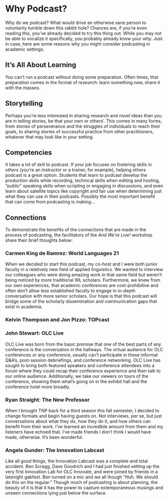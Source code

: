 
# Why Podcast? {#why}

Why do we podcast? What would drive an otherwise sane person to voluntarily tumble down this rabbit hole?
Chances are, if you’re even reading this, you’ve already decided to try this thing out. While you may not be able to vocalize it specifically, you probably already know your *why.* Just in case, here are some reasons why you might consider podcasting in academic settings.

## It’s All About Learning
You can’t run a podcast without doing some preparation. Often times, that preparation comes in the format of *research*: learn something new, share it with the masses. 

## Storytelling
Perhaps you’re less interested in sharing research and novel ideas than you are in telling stories, be that your own or others’. This comes in many forms, from stories of perseverance and the struggles of individuals to reach their goals, to sharing stories of successful practice from other practitioners, whatever that may look like in your setting.

## Competencies
It takes a lot of skill to podcast. If your job focuses on fostering skills in *others* (you’re an instructor or a trainer, for example), helping others podcast is a great option. Students that learn to podcast develop the production skills while recording, technical skills when editing and hosting, “public” speaking skills when scripting or engaging in discussions, and even learn about satellite topics like copyright and fair use when determining just what they can use in their podcasts. Possibly the most important benefit that can come from podcasting is making...

## Connections
To demonstrate the benefits of the connections that are made in the process of podcasting, the facilitators of the *And We’re Live!* workshop share their brief thoughts below:

###	Carmen King de Ramrez: World Languages 21
When we decided to start this podcast, my co-host and I were both junior faculty in a relatively new field of applied linguistics. We wanted to interview our colleagues who were doing amazing work in that same field but weren't being noticed by more traditional WL scholars. Furthermore, we knew from our own experiences, that academic conferences are cost-prohibitive and often don't allow less established faculty to engage in in-depth conversation with more senior scholars. Our hope is that this podcast will bridge some of the scholarly dissemination and communication gaps that exist in academia.

### Kelvin Thompson and Jon Pizzo: TOPcast

###	John Stewart: OLC Live
OLC Live was born from the basic premise that one of the best parts of any conference is the conversation in the hallways. The virtual audience for OLC conferences or any conference, usually can’t participate in these informal Q&A’s, post-session debriefings, and conference networking. OLC Live has sought to bring both featured speakers and conference attendees into a forum where they could recap their conference experience and then talk to our online audience. Additionally, we take our viewers on tours of the conference, showing them what’s going on in the exhibit hall and the conference hotel more broadly.   

###	Ryan Straight: The New Professor
When I brought TNP back for a third season this fall semester, I decided to change formats and begin having guests on. Not interviews, per se, but just conversations about what they do, how they do it, and how others can benefit from their work. I’ve learned an incredible amount from them and my listeners have echoed that. I’ve made friends I don’t think I would have made, otherwise. It’s been wonderful.

###	Angela Gunder: The Innovation Labcast
Like all good things, the Innovation Labcast was a complete and total accident.  Ben Scragg, Dave Goodrich and I had just finished setting up the very first Innovation Lab for OLC Innovate, and were joined by friends in a latenight gabfest.  Ben turned on a mic and we all though “Huh. We should do this on the regular.”  Though much of podcasting is about planning, the beauty of it is that it has the power to capture extemporaneous musings and unseen connections lying just below the surface.
